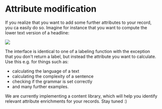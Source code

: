 # Attribute modification

If you realize that you want to add some further attributes to your record, you ca easily do so. Imagine for instance that you want to compute the lower text version of a headline:

![](https://files.readme.io/026b2d9-attribute-modification.png)

The interface is identical to one of a labeling function with the exception that you don't return a label, but instead the attribute you want to calculate. Use this e.g. for things such as:

- calculating the language of a text
- calculating the complexity of a sentence
- checking if the grammar is set correctly
- and many further examples.

We are currently implementing a content library, which will help you identify relevant attribute enrichments for your records. Stay tuned :)

